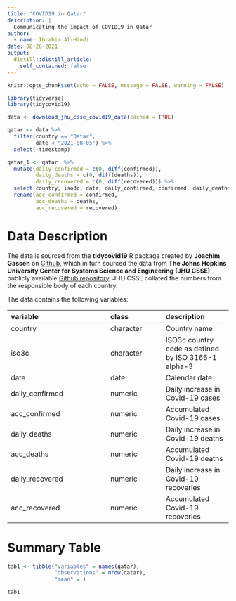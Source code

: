 ```yaml
---
title: "COVID19 in Qatar"
description: |
  Communicating the impact of COVID19 in Qatar
author:
  - name: Ibrahim Al-Hindi
date: 08-26-2021
output:
  distill::distill_article:
    self_contained: false
---
```



```r
knitr::opts_chunk$set(echo = FALSE, message = FALSE, warning = FALSE)
```

```r
library(tidyverse)
library(tidycovid19)

```


```r
data <- download_jhu_csse_covid19_data(cached = TRUE)

qatar <- data %>% 
  filter(country == "Qatar",
         date < "2021-08-05") %>% 
  select(-timestamp)

qatar_1 <- qatar  %>% 
  mutate(daily_confirmed = c(0, diff(confirmed)),
         daily_deaths = c(0, diff(deaths)),
         daily_recovered = c(0, diff(recovered))) %>% 
  select(country, iso3c, date, daily_confirmed, confirmed, daily_deaths, deaths, daily_recovered, recovered) %>% 
  rename(acc_confirmed = confirmed,
         acc_deaths = deaths,
         acc_recovered = recovered)

```


# Data Description

The data is sourced from the **tidycovid19** R package created by **Joachim Gassen** on [Github](https://github.com/joachim-gassen/tidycovid19), which in turn sourced the data from **The Johns Hopkins University Center for Systems Science and Engineering (JHU CSSE)** publicly available [Github repository](https://github.com/CSSEGISandData/COVID-19). JHU CSSE collated the numbers from the responsible body of each country.

The data contains the following variables:

|**variable**      |**class** |**description** |
|:-----------------|:---------|:-----------|
|country           |character |Country name |
|iso3c             |character | ISO3c country code as defined by ISO 3166-1 alpha-3 |
|date              |date      | Calendar date |
|daily_confirmed   |numeric   | Daily increase in Covid-19 cases |
|acc_confirmed     |numeric   | Accumulated Covid-19 cases |
|daily_deaths      |numeric   | Daily increase in Covid-19 deaths |
|acc_deaths        |numeric   | Accumulated Covid-19 deaths |
|daily_recovered   |numeric   | Daily increase in Covid-19 recoveries |
|acc_recovered     |numeric   | Accumulated Covid-19 recoveries |


# Summary Table

```r
tab1 <- tibble("variables" = names(qatar),
               "observations" = nrow(qatar),
               "mean" = )

tab1
```



































